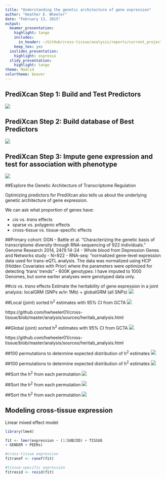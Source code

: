 ```yaml
---
title: "Understanding the genetic architecture of gene expression"
author: "Heather E. Wheeler"
date: "February 13, 2015"
output:
  beamer_presentation:
    highlight: tango
    includes:
      in_header: ~/GitHub/cross-tissue/analysis/reports/current_projects_20150218/header.tex
    keep_tex: yes
  ioslides_presentation:
    highlight: espresso
  slidy_presentation:
    highlight: tango
theme: Madrid
colortheme: beaver
---
```


## PrediXcan Step 1: Build and Test Predictors
![](figs/pred1.png)


## PrediXcan Step 2: Build database of Best Predictors
![](figs/pred2.png)


## PrediXcan Step 3: Impute gene expression and test for association with phenotype
![](figs/pred3.png)


##Explore the Genetic Architecture of Transcriptome Regulation 

Optimizing predictors for PrediXcan also tells us about the underlying genetic architecture of gene expression.

We can ask what proportion of genes have:

- *cis* vs. *trans* effects 
- sparse vs. polygenic effects
- cross-tissue vs. tissue-specific effects

##Primary cohort: DGN
- Battle et al. “Characterizing the genetic basis of transcriptome diversity through RNA-sequencing of 922 individuals.” Genome Research 2014, 24(1):14-24
- Whole blood from Depression Genes and Networks study
- N=922
- RNA-seq: "normalized gene-level expression data used for trans-eQTL analysis. The data was normalized using HCP (Hidden Covariates with Prior) where the parameters were optimized for detecting 'trans' trends"
- 600K genotypes: I have imputed to 1000 Genomes, but some earlier analyses were genotyped data only.

##*cis* vs. *trans* effects
Estimate the heritability of gene expression in a joint analysis: localGRM (SNPs w/in 1Mb) + globalGRM (all SNPs)
![](figs/gcta-DGN-globalvlocal.png)

##Local (joint) sorted h^2^ estimates with 95% CI from GCTA
![](figs/gcta-DGN-localh2.png)

\tiny https://github.com/hwheeler01/cross-tissue/blob/master/analysis/sources/heritab_analysis.html

##Global (joint) sorted h^2^ estimates with 95% CI from GCTA
![](figs/gcta-DGN-globalh2.png)

\tiny https://github.com/hwheeler01/cross-tissue/blob/master/analysis/sources/heritab_analysis.html

##100 permutations to determine expected distribution of h^2^ estimates
<!--I performed 100 resampling permutations for heritability estimation, shuffling the gene expression labels for the DGN-WB. Points are the median h^2^ of the 100 permutations, \textcolor{gray}{95\% CI}, \textcolor{red}{h2}-->
![](figs/perms-DGN-localjointh2.png)

##100 permutations to determine expected distribution of h^2^ estimates
<!--I performed 100 resampling permutations for heritability estimation, shuffling the gene expression labels for the DGN-WB. Points are the median h^2^ of the 100 permutations, \textcolor{gray}{95\% CI}, \textcolor{red}{h2}-->
![](figs/perms-DGN-globaljointh2.png)

##Sort the h^2^ from each permutation
<!--Plotted in <span style="color:gray">gray</span> is the sorted h<sup>2</sup> from each permutation and in <span style="color:red">red</span> is the sorted h<sup>2</sup> from the observed data.-->
![](figs/sortedperms-DGN-localjointh2.png)

##Sort the h^2^ from each permutation
<!--Plotted in <span style="color:gray">gray</span> is the sorted h<sup>2</sup> from each permutation and in <span style="color:red">red</span> is the sorted h<sup>2</sup> from the observed data.-->
![](figs/sortedperms-DGN-globaljointh2.png)

##Sort the h^2^ from each permutation
<!--Plotted in <span style="color:gray">gray</span> is the sorted h<sup>2</sup> from each permutation and in <span style="color:red">red</span> is the sorted h<sup>2</sup> from the observed data.-->
![](figs/sortedperms-DGN-globalonlyh2.png)

## Modeling cross-tissue expression
Linear mixed effect model

```r
library(lme4)

fit <- lmer(expression ~ (1|SUBJID) + TISSUE 
+ GENDER + PEERs) 

#cross-tissue expression
fitranef <- ranef(fit) 

#tissue-specific expression
fitresid <- resid(fit) 
```

